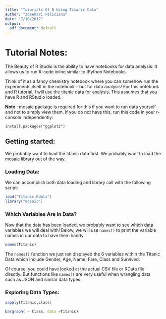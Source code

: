 ```yaml
---
title: "Tutorials Of R Using Titanic Data"
author: "Josemari Feliciano"
date: "7/10/2017"
output:
  pdf_document: default
---
```



# Tutorial Notes:  

The Beauty of R Studio is the ability to have notebooks for data analysis.  It allows us to run R-code inline similar to IPython Notebooks.  

Think of it as a fancy chemistry notebook where you can somehow run the experiments itself in the notebook -- but for data analysis!  For this notebook and R tutorial, I will use the titanic data for analysis.  This assumes that you have R and RStudio loaded.  


__Note__ :  mosaic package is required for this if you want to run data yourself and not to simply view them.   If you do not have this, run this code in your r-console independently:  

```
install.packages("ggplot2")
``` 



  
  
## Getting started:  

We probably want to load the titanic data first. We probably want to load the mosaic library out of the way.  

### Loading Data:
We can accomplish both data loading and library call with the following script:

```r
load("Titanic.Rdata")
library("mosaic")
```
  
### Which Variables Are In Data?  
Now that the data has been loaded, we probably want to see which data variables we will deal with!  Below, we will use `names()` to print the variable names in our data to have them handy.  

```r
names(Titanic)
```

The `names()` function we just ran displayed the 6 variables within the Titanic Data which include Gender, Age, Name, Fare, Class and Survived.   
  
Of course, you could have looked at the actual CSV file or RData file directly. But functions like `names()` are very useful when wrangling data such as JSON and similar data types.  
  
### Exploring Data Types:


  
```r
sapply(Titanic,class)
```

```r
bargraph( ~ Class, data =Titanic)
```


